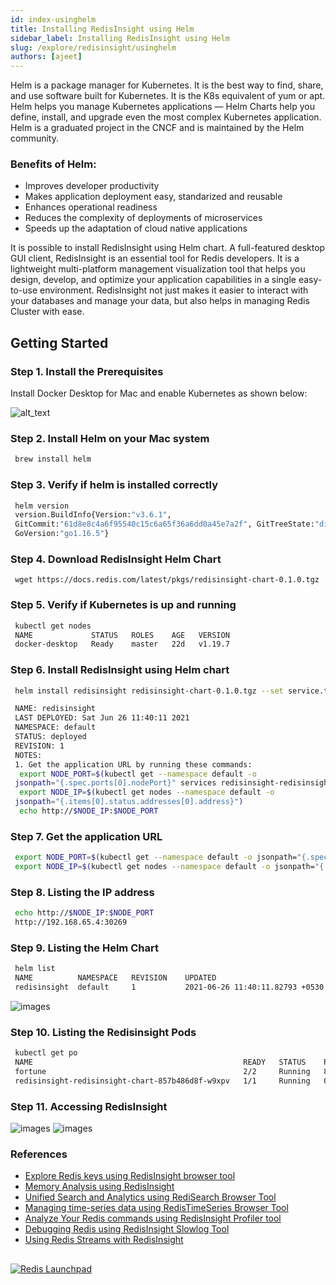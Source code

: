 ```yaml
---
id: index-usinghelm
title: Installing RedisInsight using Helm 
sidebar_label: Installing RedisInsight using Helm
slug: /explore/redisinsight/usinghelm
authors: [ajeet]
---
```




Helm is a package manager for Kubernetes. It is the best way to find, share, and use software built for Kubernetes. It is the K8s equivalent of yum or apt.
Helm helps you manage Kubernetes applications — Helm Charts help you define, install, and upgrade even the most complex Kubernetes application. Helm is a graduated project in the CNCF and is maintained by the Helm community.

### Benefits of Helm:

- Improves developer productivity
- Makes application deployment easy, standarized and reusable
- Enhances operational readiness
- Reduces the complexity of deployments of microservices
- Speeds up the adaptation of cloud native applications

It is possible to install RedisInsight using Helm chart. A full-featured desktop GUI client, RedisInsight is an essential tool for Redis developers. It is a lightweight multi-platform management visualization tool that helps you design, develop, and optimize your application capabilities in a single easy-to-use environment. RedisInsight not just makes it easier to interact with your databases and manage your data, but also helps in managing Redis Cluster with ease.

## Getting Started


### Step 1. Install the Prerequisites

Install Docker Desktop for Mac and enable Kubernetes as shown below:

![alt_text](images/image1.png "image_tooltip")

### Step 2. Install Helm on your Mac system 


 ```bash
  brew install helm
 ```


### Step 3. Verify if helm is installed correctly

 ```bash 
  helm version
  version.BuildInfo{Version:"v3.6.1",   
  GitCommit:"61d8e8c4a6f95540c15c6a65f36a6dd0a45e7a2f", GitTreeState:"dirty", 
  GoVersion:"go1.16.5"}
 ```

### Step 4. Download RedisInsight Helm Chart

 ```
  wget https://docs.redis.com/latest/pkgs/redisinsight-chart-0.1.0.tgz
 ```

### Step 5. Verify if Kubernetes is up and running

 ```bash
  kubectl get nodes
  NAME             STATUS   ROLES    AGE   VERSION 
  docker-desktop   Ready    master   22d   v1.19.7
 ```

### Step 6. Install RedisInsight using Helm chart


```bash
 helm install redisinsight redisinsight-chart-0.1.0.tgz --set service.type=NodePort

 NAME: redisinsight
 LAST DEPLOYED: Sat Jun 26 11:40:11 2021
 NAMESPACE: default 
 STATUS: deployed
 REVISION: 1
 NOTES:
 1. Get the application URL by running these commands:
  export NODE_PORT=$(kubectl get --namespace default -o   
 jsonpath="{.spec.ports[0].nodePort}" services redisinsight-redisinsight-chart)
  export NODE_IP=$(kubectl get nodes --namespace default -o  
 jsonpath="{.items[0].status.addresses[0].address}")
  echo http://$NODE_IP:$NODE_PORT
```

### Step 7. Get the application URL 

 ```bash
  export NODE_PORT=$(kubectl get --namespace default -o jsonpath="{.spec.ports[0].nodePort}" services redisinsight-redisinsight-chart)
  export NODE_IP=$(kubectl get nodes --namespace default -o jsonpath="{.items[0].status.addresses[0].address}")
 ```

### Step 8. Listing the IP address

 ```bash
  echo http://$NODE_IP:$NODE_PORT
  http://192.168.65.4:30269
 ```

### Step 9. Listing the Helm Chart

 ```bash
  helm list
  NAME        	NAMESPACE	REVISION	UPDATED                            	STATUS  	CHART                   	APP VERSION
  redisinsight	default  	1       	2021-06-26 11:40:11.82793 +0530 IST	deployed	redisinsight-chart-0.1.0
 ```

![images](images/image2.png)

### Step 10. Listing the Redisinsight Pods

 ```bash
  kubectl get po
  NAME                                               READY   STATUS    RESTARTS   AGE
  fortune                                            2/2     Running   8          22d
  redisinsight-redisinsight-chart-857b486d8f-w9xpv   1/1     Running   0          15m
 ```

### Step 11. Accessing RedisInsight


![images](images/image3.png)
![images](images/image_4.png)

### References

- [Explore Redis keys using RedisInsight browser tool](/explore/redisinsight/browser)
- [Memory Analysis using RedisInsight](/explore/redisinsight/memoryanalyzer)
- [Unified Search and Analytics using RediSearch Browser Tool](/explore/redisinsight/redisearch)
- [Managing time-series data using RedisTimeSeries Browser Tool](/explore/redisinsight/redistimeseries)
- [Analyze Your Redis commands using RedisInsight Profiler tool](/explore/redisinsight/profiler)
- [Debugging Redis using RedisInsight Slowlog Tool](/explore/redisinsight/slowlog)
- [Using Redis Streams with RedisInsight](/explore/redisinsight/streams)

##

<div>
<a href="https://launchpad.redis.com" target="_blank" rel="noopener" className="link"> <img src="/img/launchpad.png"  className="thumb" loading="lazy" alt="Redis Launchpad" /></a>
</div>
